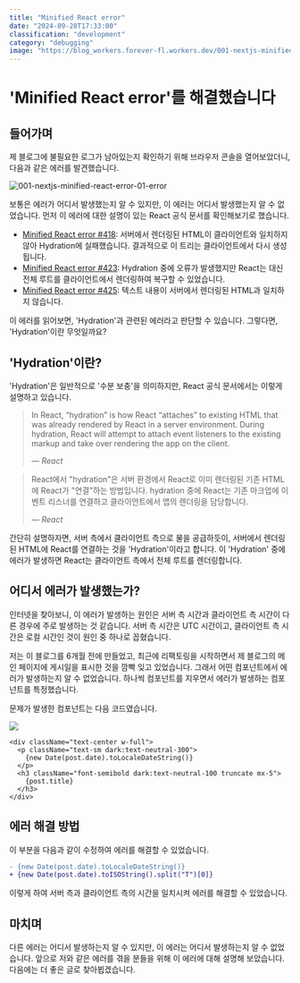 ```yaml
---
title: "Minified React error"
date: "2024-09-28T17:33:00"
classification: "development"
category: "debugging"
image: "https://blog_workers.forever-fl.workers.dev/001-nextjs-minified-react-error-01-error.png"
---
```


# 'Minified React error'를 해결했습니다

## 들어가며

제 블로그에 불필요한 로그가 남아있는지 확인하기 위해 브라우저 콘솔을 열어보았더니, 다음과 같은 에러를 발견했습니다.

![001-nextjs-minified-react-error-01-error](https://blog_workers.forever-fl.workers.dev/001-nextjs-minified-react-error-01-error.png)

보통은 에러가 어디서 발생했는지 알 수 있지만, 이 에러는 어디서 발생했는지 알 수 없었습니다. 먼저 이 에러에 대한 설명이 있는 React 공식 문서를 확인해보기로 했습니다.

- [Minified React error #418](https://react.dev/errors/418): 서버에서 렌더링된 HTML이 클라이언트와 일치하지 않아 Hydration에 실패했습니다. 결과적으로 이 트리는 클라이언트에서 다시 생성됩니다.
- [Minified React error #423](https://react.dev/errors/423): Hydration 중에 오류가 발생했지만 React는 대신 전체 루트를 클라이언트에서 렌더링하여 복구할 수 있었습니다.
- [Minified React error #425](https://react.dev/errors/425): 텍스트 내용이 서버에서 렌더링된 HTML과 일치하지 않습니다.

이 에러를 읽어보면, 'Hydration'과 관련된 에러라고 판단할 수 있습니다. 그렇다면, 'Hydration'이란 무엇일까요?

## 'Hydration'이란?

'Hydration'은 일반적으로 '수분 보충'을 의미하지만, React 공식 문서에서는 이렇게 설명하고 있습니다.

> In React, “hydration” is how React “attaches” to existing HTML that was already rendered by React in a server environment. During hydration, React will attempt to attach event listeners to the existing markup and take over rendering the app on the client.
>
> <cite>— React</cite>

> React에서 "hydration"은 서버 환경에서 React로 이미 렌더링된 기존 HTML에 React가 "연결"하는 방법입니다. hydration 중에 React는 기존 마크업에 이벤트 리스너를 연결하고 클라이언트에서 앱의 렌더링을 담당합니다.
>
> <cite>— React</cite>

간단히 설명하자면, 서버 측에서 클라이언트 측으로 물을 공급하듯이, 서버에서 렌더링된 HTML에 React를 연결하는 것을 'Hydration'이라고 합니다. 이 'Hydration' 중에 에러가 발생하면 React는 클라이언트 측에서 전체 루트를 렌더링합니다.

## 어디서 에러가 발생했는가?

인터넷을 찾아보니, 이 에러가 발생하는 원인은 서버 측 시간과 클라이언트 측 시간이 다른 경우에 주로 발생하는 것 같습니다. 서버 측 시간은 UTC 시간이고, 클라이언트 측 시간은 로컬 시간인 것이 원인 중 하나로 꼽혔습니다.

저는 이 블로그를 6개월 전에 만들었고, 최근에 리팩토링을 시작하면서 제 블로그의 메인 페이지에 게시일을 표시한 것을 깜빡 잊고 있었습니다. 그래서 어떤 컴포넌트에서 에러가 발생하는지 알 수 없었습니다. 하나씩 컴포넌트를 지우면서 에러가 발생하는 컴포넌트를 특정했습니다.

문제가 발생한 컴포넌트는 다음 코드였습니다.

![](https://blog_workers.forever-fl.workers.dev/001-nextjs-minified-react-error-02-blog-main.png)

```tsx title="AllCategory.tsx" showLineNumbers
<div className="text-center w-full">
  <p className="text-sm dark:text-neutral-300">
    {new Date(post.date).toLocaleDateString()}
  </p>
  <h3 className="font-semibold dark:text-neutral-100 truncate mx-5">
    {post.title}
  </h3>
</div>
```

## 에러 해결 방법

이 부분을 다음과 같이 수정하여 에러를 해결할 수 있었습니다.

```diff title="AllCategory.tsx"
- {new Date(post.date).toLocaleDateString()}
+ {new Date(post.date).toISOString().split("T")[0]}
```

이렇게 하여 서버 측과 클라이언트 측의 시간을 일치시켜 에러를 해결할 수 있었습니다.

## 마치며

다른 에러는 어디서 발생하는지 알 수 있지만, 이 에러는 어디서 발생하는지 알 수 없었습니다. 앞으로 저와 같은 에러를 겪을 분들을 위해 이 에러에 대해 설명해 보았습니다. 다음에는 더 좋은 글로 찾아뵙겠습니다.

